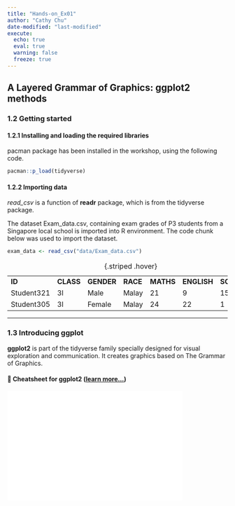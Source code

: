 ```yaml
---
title: "Hands-on_Ex01"
author: "Cathy Chu"
date-modified: "last-modified" 
execute:
  echo: true 
  eval: true 
  warning: false 
  freeze: true  
---
```


## A Layered Grammar of Graphics: ggplot2 methods

### 1.2 Getting started

#### **1.2.1 Installing and loading the required libraries**

pacman package has been installed in the workshop, using the following code.

```r
pacman::p_load(tidyverse)
```

#### **1.2.2 Importing data**

*read_csv* is a function of **readr** package, which is from the tidyverse package.

The dataset Exam_data.csv, containing exam grades of P3 students from a Singapore local school is imported into R environment. The code chunk below was used to import the dataset.

```r
exam_data <- read_csv("data/Exam_data.csv")
```

|            |           |            |          |           |             |             |
|------------|-----------|------------|----------|-----------|-------------|-------------|
| **ID**     | **CLASS** | **GENDER** | **RACE** | **MATHS** | **ENGLISH** | **SCIENCE** |
| Student321 | 3I        | Male       | Malay    | 21        | 9           | 15          |
| Student305 | 3I        | Female     | Malay    | 24        | 22          | 1           |

: {.striped .hover}

------------------------------------------------------------------------

### **1.3 Introducing ggplot**

**ggplot2** is part of the tidyverse family specially designed for visual exploration and communication. It creates graphics based on The Grammar of Graphics.

#### 📝 Cheatsheet for ggplot2 ([learn more...](https://ggplot2.tidyverse.org/#cheatsheet))

![](images/data-visualization-01.pdf){width="400" height="250"}

